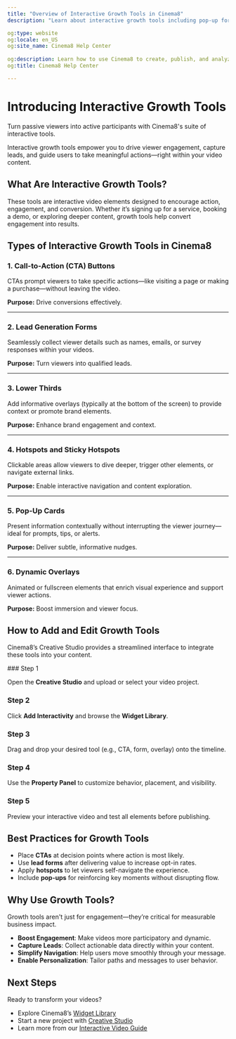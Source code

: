 ---
title: "Overview of Interactive Growth Tools in Cinema8"
description: "Learn about interactive growth tools including pop-up forms, overlays, and quizzes to boost engagement and generate leads. Visit Cinema8."

og:type: website
og:locale: en_US
og:site_name: Cinema8 Help Center
 
og:description: Learn how to use Cinema8 to create, publish, and analyze interactive videos.
og:title: Cinema8 Help Center

---



# Introducing Interactive Growth Tools

<Callout type="info">
Turn passive viewers into active participants with Cinema8's suite of interactive tools.
</Callout>

Interactive growth tools empower you to drive viewer engagement, capture leads, and guide users to take meaningful actions—right within your video content.

## What Are Interactive Growth Tools?

These tools are interactive video elements designed to encourage action, engagement, and conversion. Whether it’s signing up for a service, booking a demo, or exploring deeper content, growth tools help convert engagement into results.

## Types of Interactive Growth Tools in Cinema8

<Steps>

### 1. Call-to-Action (CTA) Buttons

CTAs prompt viewers to take specific actions—like visiting a page or making a purchase—without leaving the video.

**Purpose:** Drive conversions effectively.

---

### 2. Lead Generation Forms

Seamlessly collect viewer details such as names, emails, or survey responses within your videos.

**Purpose:** Turn viewers into qualified leads.

---

### 3. Lower Thirds

Add informative overlays (typically at the bottom of the screen) to provide context or promote brand elements.

**Purpose:** Enhance brand engagement and context.

---

### 4. Hotspots and Sticky Hotspots

Clickable areas allow viewers to dive deeper, trigger other elements, or navigate external links.

**Purpose:** Enable interactive navigation and content exploration.

---

### 5. Pop-Up Cards

Present information contextually without interrupting the viewer journey—ideal for prompts, tips, or alerts.

**Purpose:** Deliver subtle, informative nudges.

---

### 6. Dynamic Overlays

Animated or fullscreen elements that enrich visual experience and support viewer actions.

**Purpose:** Boost immersion and viewer focus.

</Steps>

## How to Add and Edit Growth Tools

Cinema8’s Creative Studio provides a streamlined interface to integrate these tools into your content.

<Steps>
### Step 1

Open the **Creative Studio** and upload or select your video project.

### Step 2

Click **Add Interactivity** and browse the **Widget Library**.

### Step 3

Drag and drop your desired tool (e.g., CTA, form, overlay) onto the timeline.

### Step 4

Use the **Property Panel** to customize behavior, placement, and visibility.

### Step 5

Preview your interactive video and test all elements before publishing.

</Steps>

## Best Practices for Growth Tools

- Place **CTAs** at decision points where action is most likely.
- Use **lead forms** after delivering value to increase opt-in rates.
- Apply **hotspots** to let viewers self-navigate the experience.
- Include **pop-ups** for reinforcing key moments without disrupting flow.

## Why Use Growth Tools?

<Callout type="important">
Growth tools aren't just for engagement—they’re critical for measurable business impact.
</Callout>

- **Boost Engagement**: Make videos more participatory and dynamic.
- **Capture Leads**: Collect actionable data directly within your content.
- **Simplify Navigation**: Help users move smoothly through your message.
- **Enable Personalization**: Tailor paths and messages to user behavior.

## Next Steps

Ready to transform your videos?

- Explore Cinema8’s [Widget Library](#)
- Start a new project with [Creative Studio](#)
- Learn more from our [Interactive Video Guide](#)
